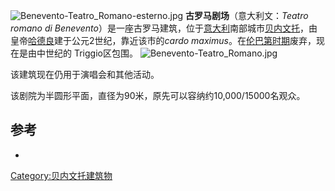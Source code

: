 [[File:Benevento-Teatro_Romano-esterno.jpg|thumb]]
'''古罗马剧场'''（意大利文：''Teatro romano di Benevento''）是一座古罗马建筑，位于[[意大利|意大利]]南部城市[[贝内文托|贝内文托]]，由皇帝[[哈德良|哈德良]]建于公元2世纪，靠近该市的''cardo maximus''。在[[贝内文托公国|伦巴第时期]]废弃，现在是由中世纪的 Triggio区包围。
[[File:Benevento-Teatro_Romano.jpg|thumb]]

该建筑现在仍用于演唱会和其他活动。

该剧院为半圆形平面，直径为90米，原先可以容纳约10,000/15000名观众。

==参考==
*{{cite book|first=Alfredo |last=Zazo|title= Curiosità storiche Beneventane|publisher=De Martini |location= Benevento |date=1976}}

{{Coord|41|7|50.47|N|14|46|18.84|E|display=title|type:landmark_region:IT}}
[[Category:贝内文托建筑物|Category:贝内文托建筑物]]